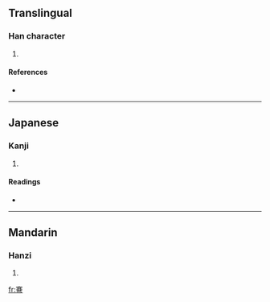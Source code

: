 ==Translingual==

===Han character===
{{Han char|rn=57|rad=弓|as=10|sn=13|four=|canj=十廿金弓 (JTCN)}}

# {{defn|Han|sort=弓10}}

====References====
* {{Han ref|kx=0360.240|dkj=09838|dj=0678.140|hdz=21001.140|uh=5F3F|ud=24383}}

----

==Japanese==

===Kanji===
{{ja-kanji|grade=|rs=弓10}}

# {{defn|Japanese|sort=弓10}}

====Readings====
* {{ja-readings|on=[[けん]] (ken), [[こん]] (kon)|kun=[[ゆみがつよい]] (yumigatsuyoi)}}

----

==Mandarin==

===Hanzi===
{{cmn-hanzi|pin=[[jiǎn]] ([[jian3]])|wg=chien<sup>3</sup>}}

# {{defn|Mandarin|sort=弓10}}

[[fr:弿]]